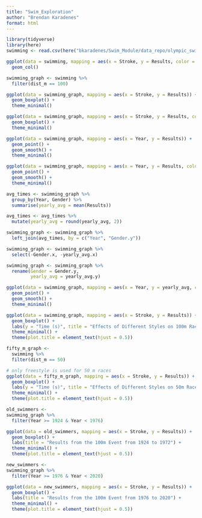 ```yaml
---
title: "Swim_Exploration"
author: "Brendan Karadenes"
format: html
---
```


```r
library(tidyverse)
library(here)
swimming <- read.csv(here("bkaradenes/Swim_Module/data_repo/olympic_swimming.csv"))
```

```r
ggplot(data = swimming, mapping = aes(x = Stroke, y = Results, color = dist_m))+
  geom_col()
```

```r
swimming_graph <- swimming %>%
  filter(dist_m == 100)
```

```r
ggplot(data = swimming_graph, mapping = aes(x = Stroke, y = Results)) +
  geom_boxplot() +
  theme_minimal()
```

```r
ggplot(data = swimming_graph, mapping = aes(x = Stroke, y = Results, color = Gender)) +
  geom_boxplot() +
  theme_minimal()
```

```r
ggplot(data = swimming_graph, mapping = aes(x = Year, y = Results)) +
  geom_point() +
  geom_smooth() +
  theme_minimal()
```

```r
ggplot(data = swimming_graph, mapping = aes(x = Year, y = Results, color = Gender)) +
  geom_point() +
  geom_smooth() +
  theme_minimal()
```

```r
avg_times <- swimming_graph %>%
  group_by(Year, Gender) %>%
  summarise(yearly_avg = mean(Results)) 
```

```r
avg_times <- avg_times %>%
  mutate(yearly_avg = round(yearly_avg, 2))
```

```r
swimming_graph <- swimming_graph %>%
  left_join(avg_times, by = c("Year", "Gender.y"))
```

```r
swimming_graph <- swimming_graph %>%
  select(-Gender.x, -yearly_avg.x)
```

```r
swimming_graph <- swimming_graph %>%
  rename(Gender = Gender.y,
         yearly_avg = yearly_avg.y)
```

```r
ggplot(data = swimming_graph, mapping = aes(x = Year, y = yearly_avg, color = Gender)) +
  geom_point() +
  geom_smooth() +
  theme_minimal()
```

```r
ggplot(data = swimming_graph, mapping = aes(x = Stroke, y = Results)) +
  geom_boxplot() +
  labs(y = "Time (s)", title = "Effects of Different Styles on 100m Race Times") +
  theme_minimal() +
  theme(plot.title = element_text(hjust = 0.5))
```

```r
fifty_m_graph <-
  swimming %>%
  filter(dist_m == 50)
```

```r
# only freestyle is used for 50 m races
ggplot(data = fifty_m_graph, mapping = aes(x = Stroke, y = Results)) +
  geom_boxplot() +
  labs(y = "Time (s)", title = "Effects of Different Styles on 50m Race Times") +
  theme_minimal() +
  theme(plot.title = element_text(hjust = 0.5))
```

```r
old_swimmers <-
swimming_graph %>%
  filter(Year >= 1924 & Year < 1976)
```

```r
ggplot(data = old_swimmers, mapping = aes(x = Stroke, y = Results)) +
  geom_boxplot() +
  labs(title = "Results from the 100m Event from 1924 to 1972") +
  theme_minimal() +
  theme(plot.title = element_text(hjust = 0.5))
```

```r
new_swimmers <-
swimming_graph %>%
  filter(Year >= 1976 & Year < 2020)
```

```r
ggplot(data = new_swimmers, mapping = aes(x = Stroke, y = Results)) +
  geom_boxplot() +
  labs(title = "Results from the 100m Event from 1976 to 2020") +
  theme_minimal() +
  theme(plot.title = element_text(hjust = 0.5))
```

```r

```





